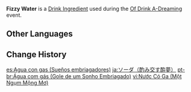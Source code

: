 {{Item Infobox
|id           = 410008
|title        = Fizzy Water
|image        = Item Fizzy Water (Of Drink A-Dreaming).png
|type         = Drink Ingredients
|group        = Event Items
|description  = A liquid that bubbles over. It has no taste, but its mouthfeel packs a punch!
|quality      = 1
|event        = Of Drink A-Dreaming
}}
'''Fizzy Water''' is a [[Drink Ingredient]] used during the [[Of Drink A-Dreaming]] event.

==Other Languages==
{{Other Languages
|en      = Fizzy Water
|zhs     = 气泡水
|zhs_rm  = Qìpào-shuǐ
|zht     = 氣泡水
|zht_rm  = Qìpào-shuǐ
|zh_tl   = Carbonated Water
|ja      = ソーダ
|ja_rm   = Sooda
|ja_tl   = Soda Water
|ko      = 탄산수
|ko_rm   = Tansansu
|ko_tl   = Seltzer
|es      = Agua con gas
|es_tl   = Fizzy Water
|fr      = Eau gazeuse
|fr_tl   = Fizzy Water
|ru      = Содовая
|ru_tl   = Soda
|th      = Fizzy Water
|vi      = Nước Có Ga
|vi_tl   = 
|de      = Sprudel
|de_tl   = Fizzy Water
|id      = Air Bersoda
|id_tl   = Fizzy Soda
|pt      = Água com gás
|pt_tl   =
|tr      = Soda
|tr_tl   = 
|it      = Acqua frizzante
|it_tl   = 
}}

==Change History==
{{Change History|2.5}}

[[es:Agua con gas (Sueños embriagadores)]]
[[ja:ソーダ（酌み交す酔夢）]]
[[pt-br:Água com gás (Gole de um Sonho Embriagado)]]
[[vi:Nước Có Ga (Một Ngụm Mộng Mơ)]]